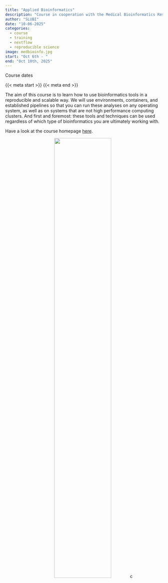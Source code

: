 ```yaml
---
title: "Applied Bioinformatics"
description: "Course in cooperation with the Medical Bioinformatics Research School"
author: "SLUBI"
date: "10-06-2025"
categories:
  - course
  - training
  - nextflow
  - reproducible science
image: medbioinfo.jpg
start: "Oct 6th - "
end: "Oct 10th, 2025" 
---
```


::: {.course-meta-block .quarto-title-meta}
:::: {.quarto-title-meta-heading}
Course dates
::::
:::: {.quarto-title-meta-contents}
{{< meta start >}} {{< meta end >}}
::::
:::

The aim of this course is to learn how to use bioinformatics tools in a reproducible and scalable way. We will use environments, containers, and established pipelines so that you can run these analyses on any operating system, as well as on systems that are not high performance computing clusters. And first and foremost: these tools and techniques can be used regardless of which type of bioinformatics you are ultimately working with. 

Have a look at the course homepage [here](https://amrei-bp.github.io/Applied_Bioinformatics_MedBioInfo_2025/).

<center>
![](medbioinfo.jpg){.class width=60%}c